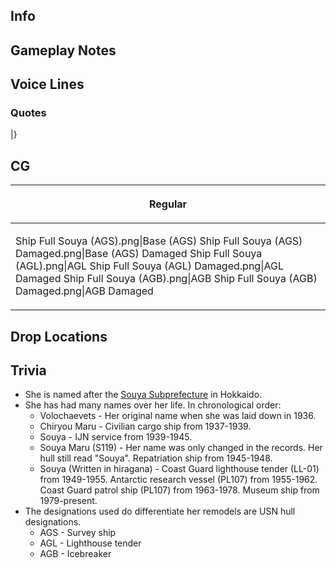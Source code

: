 ==Info==
{{KanmusuInfo|ID=408}}
{{KanmusuInfo|ID=445}}
{{KanmusuInfo|ID=450}}

==Gameplay Notes==

==Voice Lines==
===Quotes===
{{ShipquoteHeader}}
{{ShipquoteKai|name = Souya (AGS)
|scenario = Introduction
|origin =特務艦、宗谷です。提督、お逢いできて、光栄です。戦闘艦ではありませんが、私…精一杯、働きます！どうぞよろしく、お願いします！
|translation = I'm the special operations ship<ref>She was primarily a survey vessel for the IJN. She was also assigned to transport duties.</ref>, Souya. Admiral, it's an honour to meet you. I'm a non-combat ship, but... I'll do my best! Pleased to meet you!
}}
{{ShipquoteKai|name = Souya (AGL)|r1 = true
|scenario = Introduction
|origin =灯台補給船、宗谷です。はい、原則として武装は出来ませんが…様々のものを運ぶことができます。私、今日も精一杯働きます。
|translation =I'm the lighthouse tender, Souya. I can't carry any weapons, but... I can carry lots of other things. I'll keep doing my best today too!
}}
{{ShipquoteKai|name = Souya (AGB)|r2 = true
|scenario = Introduction
|origin =南極観測船、宗谷です。はい、このオレンジと白のユニフォーム素敵ですよね？かなり改装されました。私、南極への旅も、精一杯働きます。
|translation = I'm the Antarctic research vessel, Souya. Yes, this orange and white uniform is lovely, isn't it? I've been upgraded quite extensively<ref>Her steam engines were replaced by diesel ones. A helicopter deck and storage area was also added.</ref>. I'll keep doing my best, even on a voyage to Antarctica.
}}
{{ShipquoteKai|name = Souya (AGS)
|scenario = Library
|origin =耐氷型貨物船として生まれた宗谷です。海軍特務艦として、MI作戦などの様々な作に参加。激戦のソロモン方面へも展開。測量や揚陸、輸送などの任務に就きました。戦後は、皆さんの旗艦、そして灯台補給船。さらに大改装され、南極観測船として、昭和という時代と、その海を駆け抜けました。
|translation =I'm Souya. I was built as an ice-strengthened<ref>Ice-strengthened ships had reinforced hulls and keels to allow them to push through the ice and prevent them from being crushed by the ice.</ref> cargo ship. As an IJN special operations ship, I participated in many operations like Operation MI<ref>The Japanese name for the [https://en.wikipedia.org/wiki/Battle_of_Midway Battle of Midway]</ref>. I was also deployed to that fierce battle in the Solomons<ref>Likely referring to the [https://en.wikipedia.org/wiki/Naval_Battle_of_Guadalcanal Guadalcanal].</ref>. I took on missions like surveying, landings and transporting. After the war, I became everyone's flagship and became a lighthouse tender<ref>She was considered the flagship of the Coast Guard by virtue of being the largest ship in their service. A position she held till her retirement.</ref>... After an extensive remodel, I became an Antarctic research vessel and sailed those seas in the Showa era.
}}
{{ShipquoteKai|name = Souya (AGS)
|scenario = Secretary 1
|origin =測量ですか？輸送ですか？…やります！
|translation =Do you need a survey done? Or something transported? ...I'll do it!
}}
{{ShipquoteKai|name = Souya (AGL)|r1 = true
|scenario = Secretary 1
|origin =灯台の補給ですか？お任せください。やります。
|translation = A lighthouse needs resupplying? Leave it to me. I'll do it.
}}
{{ShipquoteKai|name = Souya (AGB)|r2 = true
|scenario = Secretary 1
|origin =南極ですね？お任せください。もちろん！
|translation = To Antarctica? Leave it to me. I can do it!
}}
{{ShipquoteKai|name = Souya (AGS)
|scenario = Secretary 2
|origin =「奇跡の船」ですか？いえ、いえいえ…そんな…
|translation ="The Miraculous Ship"? Oh no, I'm not... That's just...<ref>Sasakawa Ryouichi, the director of the Museum of Maritime Science when it was decided she'd be a museum ship, coined this moniker.</ref> 
}}
{{ShipquoteKai|name = Souya (AGL)|r1 = true
|scenario = Secretary 2
|origin =「海の守り神」ですか？…いえ、そんな…働くだけです。
|translation ="Guardian of the Seas"? ...No, that's not... I was just doing my job.<ref>She earned this moniker after her 15 year stint in the Coast Guard based off Hokkaido. There, she was dispatched on more than 350 rescues, aided 125 more than ships and rescued more than 1,000 people.</ref>
}}
{{ShipquoteKai|name = Souya (AGB)|r2 = true
|scenario = Secretary 2
|origin =「不可能を可能にする船」？いえ、精一杯頑張るだけです。
|translation ="The ship that makes the impossible, possible"? No, all I did was do the best I could.<ref>Referring to the former half of the quote from Sasakawa Ryouichi. He called her "A miraculous ship of great fortune that makes the impossible, possible" (不可能を可能にした強運と奇跡の船).</ref>
}}
{{ShipquoteKai|name = Souya (AGS)
|scenario = Secretary 3
|origin =はい、昭和というを時代を精一杯働きました…もともとは外国から発注されたんですが…色々あって、横須賀鎮守府所属となりました。激戦のソロモンにも行きました。
|translation =Yes, I worked very hard during the Showa era... I was originally ordered by foreigners<ref>She was originally commissioned by the USSR as Volochaevets.</ref> but... A lot of things happened and I was assigned to Yokosuka Naval Base<ref>Due to worsening Japanese-Soviet relations, she was never delivered to her original owners and was sold to a private transport company. She was bought by the IJN in Nov 1939, turned into a survey ship and assigned to Yokosuka in June 1940.</ref>. I even went to that fierce battle in the Solomons.
}}
{{ShipquoteKai|name = Souya (AGL)|r1 = true
|scenario = Secretary 3
|origin =はい、昭和というを時代を精一杯働きました…「海のサンタクロース」？いえいえ。でも、運びますよ。皆さんのために。
|translation =Yes, I worked very hard during the Showa era... "The Santa Claus of the Sea"<ref>She was called this by the lighthouse keepers during her stint as a lighthouse tender.</ref>? You're being too kind. But I'll carry anything you need. For all your sakes.
}}
{{ShipquoteKai|name = Souya (AGB)|r2 = true
|scenario = Secretary 3
|origin =はい、昭和と言うを時代を精一杯働きました…昭和基地、チャージング、氷の爆破、幾多の南極観測隊…何もかも皆懐かしいですね。令和の時代の静かなお台場も、いいものです。
|translation =Yes, I worked very hard during the Showa era... Showa Station<ref>Japan's permanent research station in Antarctica.</ref>, ramming through the ice<ref>"Charging" (チャージング) is Japanese terminology for when icebreakers reverse then ram forwards to break thick ice.</ref>, blowing up the ice<ref>She had to use explosives to free herself from the ice on two occasions.</ref>, going on so many Antarctic research expeditions... I remember everything fondly. This peaceful Odaiba<ref>This is where she is currently docked as a museum ship.</ref> in the Reiwa era is also nice. 
}}
{{ShipquoteKai|name = Souya (AGS)
|scenario = Idle
|origin =そうですね。サイパン、トラック、そしてラバウル、あの激戦のソロモン諸島で強行測量や揚陸なども行いました。母港は横須賀だったんですけど…色々なところに行きましたね。今考えると、無事に帰ってこれたんのは…たしかに奇跡、かも。
|translation =That's right. I did surveys-in-force and landings at Saipan, Truk, Rabaul, and that fierce battle at the Solomon Islands. My home port was Yokosuka, but... I ended up going all over the place. Now that I think about it... It's probably a miracle that I made it back in one piece.
}}
{{ShipquoteKai|name = Souya (AGL)|r1 = true
|scenario = Idle
|origin =灯台補給船は大事な仕事でした。全国各地の大切な灯台を守る、灯台守の皆さんに、生活物資や補給物資を送りしました。そうですね、ひ…いえ、海のサンタクロースっと呼ばれたこともありました。大切なお仕事、でした。
|translation =Being a lighthouse tender is an important job. I kept the lighthouses around the country running by delivering essentials and supplies to the lighthouse keepers. That's right, they called me a Pri<ref>She was known as the "White Princess of Lighthouses" among the lighthouse keepers when she first started out as a lighthouse tender.</ref>... I mean, the "Santa Claus of the Sea". It was important work.
}}
{{ShipquoteKai|name = Souya (AGB)|r2 = true
|scenario = Idle
|origin =チャージング航行？懐かしい。まだ、行けるかしら…今は、ラミング航行っていうの？融雪用散水装置？…便利なものがあるですね…いえ、大丈夫。最悪、爆破で進めば…えぇ？強引すぎます？
|translation =Charging? That's so nostalgic. I think I can still do it... It's called "Ramming" now? "Ice-Melting Deluge System"<ref>A system on modern icebreakers where water is pumped on the hull to reduce friction with the ice.</ref> ...That sounds so convenient... No, I'm fine. If worst comes to worst, I can just blow myself free... Huh? That's going overboard?
}}
{{ShipquoteKai|name = Souya (AGS)
|scenario = Secretary Married
|origin =お疲れですか、船……じゃなかった、提督？コーヒーを入れましょう。私、冷凍ですけど、美味しいもの結構積んでますよ。ご賞味されますか？
|translation =Are you tired, Capt... Sorry, I mean, Admiral? I'll get you some coffee. I only have frozen food but it's really delicious. Would you like some?
}}
{{ShipquoteKai|name = Souya (AGS)
|scenario = Wedding
|origin =あの、これは？……本当、ですか？…本当に？……あ、あ、ありがとうございます。私、大事に、大切にします。絶対！
|translation =Umm, what's this? ...Are you serious? ...Really? ...Th-th-thank you very much. I'll treasure this. I really will!
}}
{{ShipquoteKai|name = Souya (AGS)
|scenario = Looking At Scores
|origin =情報をまとめます。こちら、ですね？
|translation = I'll collate the information. It's over here, right?
}}
{{ShipquoteKai|name = Souya (AGS)
|scenario = Joining A Fleet
|origin =特務艦、宗谷、抜錨、します。
|translation = Special operations ship Souya, weighing anchor.
}}
{{ShipquoteKai|name = Souya (AGL)|r1 = true
|scenario = Joining A Fleet
|origin =巡視船、宗谷、抜錨します。
|translation =Patrol boat Souya, weighing anchor.
}}
{{ShipquoteKai|name = Souya (AGB)|r2 = true
|scenario = Joining A Fleet
|origin =宗谷、出港！…必ずやり遂げて、戻りますね。
|translation =Souya, setting sail! ...I'll definitely manage it and come home.<ref>Likely referring to her 2nd Antarctic expedition where she rescued personnel stranded in Showa Station.</ref> 
}}
{{ShipquoteKai|name = Souya (AGS)
|scenario = Equipment 1
|origin =はい、私もともとは、民間の耐氷型貨物船ですから。
|translation =Yes, I was originally a civilian ice-strengthened cargo ship.
}}
{{ShipquoteKai|name = Souya (AGB)|r2 = true
|scenario = Equipment 1
|origin =回転翼機、ヘリ、いけます。そのための改装も、万全です！
|translation =The rotary-wing aircraft, helicopters, are ready to go. I was remodelled so I could do this!
}}
{{ShipquoteKai|name = Souya (AGS)
|scenario = Equipment 2
|origin =了解しました。運用をしてみます。
|translation =Understood. I'll put this to use.
}}
{{ShipquoteKai|name = Souya (AGS)
|scenario = Equipment 3
|origin =参りましょう。
|translation =I'm heading out.
}}
{{ShipquoteKai|name = Souya (AGS)
|scenario = Supply
|origin =あ、ありがとう。まだいけますね。
|translation =Th-thank you. I can keep on going.
}}
{{ShipquoteKai|name = Souya (AGS)
|scenario = Docking Minor
|origin =すみません。少し、修繕を。
|translation =Sorry. I need to go for a quick repair.
}}
{{ShipquoteKai|name = Souya (AGS)
|scenario = Docking Major
|origin =申し訳ありません。ドック入り…お許しください。
|translation =My humblest apologies. I need to go into dock... Please excuse me.
}}
{{ShipquoteKai|name = Souya (AGS)
|scenario = Construction
|origin =素敵な船…おめでとう。
|translation =That's a nice ship... Congratulations.
}}
{{ShipquoteKai|name = Souya (AGS)
|scenario = Returning From Sortie
|origin =無事、戻ることができました。皆さんのおかげです。
|translation =We've managed to return safely. That's thanks to everyone.
}}
{{ShipquoteKai|name = Souya (AGS)
|scenario = Starting A Sortie
|origin =雑用運送艦、宗谷、出港します。
|translation =General-duties cargo ship Souya<ref>Her initial career with the IJN had her carrying all sorts of cargo like troops, packaged food, and fuel drums. She also performed miscellaneous duties like surveying and icebreaking.</ref>, setting sail.
}}
{{ShipquoteKai|name = Souya (AGL)|r1 = true
|scenario = Starting A Sortie
|origin =灯台補給船、宗谷、出港します。
|translation =Lighthouse tender Souya, setting sail.
}}
{{ShipquoteKai|name = Souya (AGB)|r2 = true
|scenario = Starting A Sortie
|origin =南極観測船、宗谷、出発します。
|translation =Antarctic research vessel Souya, departing.
}}
{{ShipquoteKai|name = Souya (AGS)
|scenario = Battle Start
|origin =皆さん、ご注意を。警戒を厳に！
|translation =Everyone, be careful. Be on high alert!
}}
{{ShipquoteKai|name = Souya (AGS)
|scenario = Attack
|origin =や、やるしかありません！
|translation =I-I have to do this!
}}
{{ShipquoteKai|name = Souya (AGS)
|scenario = Air Battle/Daytime Spotting/Night Battle Attack
|origin =よく狙って…撃って！
|translation =Ready, aim... fire!
}}
{{ShipquoteKai|name = Souya (AGL)|r1 = true
|scenario = Night Attack
|origin =ど、どうしましょう！？
|translation =Wh-what do I do now!?
}}
{{ShipquoteKai|name = Souya (AGS)
|scenario = Night Battle
|origin =よ、夜ですか？危険では…あぁ、はい。了解。
|translation =At night? Isn't that dange... Ah, yes. Understood.
}}
{{ShipquoteKai|name = Souya (AGS)
|scenario = MVP
|origin =うそ、私ですか？そんなことって…すみません。
|translation =No way, it's me? That's uhh... I'm sorry.
}}
{{ShipquoteKai|name = Souya (AGB)|r2 = true
|scenario = MVP
|origin =静かな海。この時代のお台場もいいものですね。
|translation =The seas are peaceful. Odaiba right now is a nice place too.
}}
{{ShipquoteKai|name = Souya (AGS)
|scenario = Minor Damage 1
|origin =はあぁ！
|translation =Aah!
}}
{{ShipquoteKai|name = Souya (AGS)
|scenario = Minor Damage 2
|origin =あ、あつ！本当に、良かった。
|translation =Th-that's hot! That was really close.
}}
{{ShipquoteKai|name = Souya (AGL)|r1 = true
|scenario = Minor Damage 2
|origin =ん！？なにかぶつかったの。行ける？問題ない？
|translation =Hmm!? I think I hit something. I can still move? No problems?
}}
{{ShipquoteKai|name = Souya (AGS)
|scenario = Major Damage
|origin =ああぁー！！宗谷は沈まない！だって、平和の時代へ…
|translation =Aaah!! I won't sink! I need to see peacetime...
}}
{{ShipquoteKai|name = Souya (AGS)
|scenario = Sunk
|origin =うそ…うそです…私、沈む…ですか……うそ…
|translation =No... This can't be... I'm... sinking... No way...
}}
|}
<references/>
{{clear}}

==CG==
{| class="mw-collapsible mw-collapsed wikitable" style="width: 100%;"
!Regular
|-
|<gallery>
Ship Full Souya (AGS).png|Base (AGS)
Ship Full Souya (AGS) Damaged.png|Base (AGS) Damaged
Ship Full Souya (AGL).png|AGL
Ship Full Souya (AGL) Damaged.png|AGL Damaged
Ship Full Souya (AGB).png|AGB
Ship Full Souya (AGB) Damaged.png|AGB Damaged
</gallery>
|}

==Drop Locations==

==Trivia==

* She is named after the [https://en.wikipedia.org/wiki/S%C5%8Dya_Subprefecture Souya Subprefecture] in Hokkaido.  
* She has had many names over her life. In chronological order:
** Volochaevets - Her original name when she was laid down in 1936.
** Chiryou Maru - Civilian cargo ship from 1937-1939.
** Souya - IJN service from 1939-1945. 
** Souya Maru (S119) - Her name was only changed in the records. Her hull still read "Souya". Repatriation ship from 1945-1948.
** Souya (Written in hiragana) - Coast Guard lighthouse tender (LL-01) from 1949-1955. Antarctic research vessel (PL107) from 1955-1962. Coast Guard patrol ship (PL107) from 1963-1978. Museum ship from 1979-present.
* The designations used do differentiate her remodels are USN hull designations. 
** AGS - Survey ship
** AGL - Lighthouse tender
** AGB - Icebreaker
{{Shiplist}}